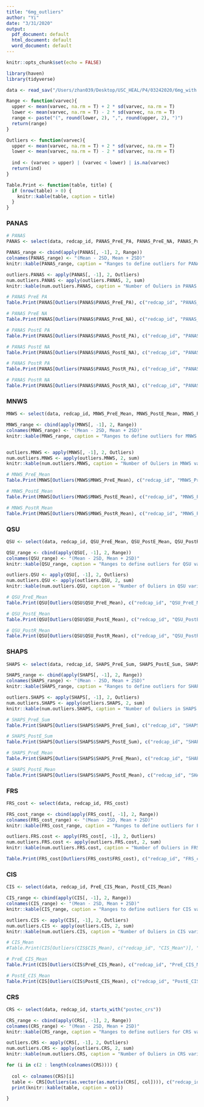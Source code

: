 ```yaml
---
title: "6mg_outliers"
author: "Yi"
date: "3/31/2020"
output:
  pdf_document: default
  html_document: default
  word_document: default
---
```


```r
knitr::opts_chunk$set(echo = FALSE)
```

```r
library(haven)
library(tidyverse)
```

```r
data <- read_sav("/Users/zhan039/Desktop/USC_HEAL/P4/03242020/6mg_with scording added_3.23.2020.sav")
```

```r
Range <- function(varvec){
  upper <- mean(varvec, na.rm = T) + 2 * sd(varvec, na.rm = T)
  lower <- mean(varvec, na.rm = T) - 2 * sd(varvec, na.rm = T)
  range <- paste("(", round(lower, 2), ",", round(upper, 2), ")")
  return(range)
}

Outliers <- function(varvec){
  upper <- mean(varvec, na.rm = T) + 2 * sd(varvec, na.rm = T)
  lower <- mean(varvec, na.rm = T) - 2 * sd(varvec, na.rm = T)
  
  ind <- (varvec > upper) | (varvec < lower) | is.na(varvec)
  return(ind)
}

Table.Print <- function(table, title) {
  if (nrow(table) > 0) {
    knitr::kable(table, caption = title)
  }
}
```

### PANAS
```r
# PANAS
PANAS <- select(data, redcap_id, PANAS_PreE_PA, PANAS_PreE_NA, PANAS_PostE_PA, PANAS_PostE_NA, PANAS_PostR_PA, PANAS_PostR_NA)

PANAS_range <- cbind(apply(PANAS[, -1], 2, Range))
colnames(PANAS_range) <- "(Mean - 2SD, Mean + 2SD)"
knitr::kable(PANAS_range, caption = "Ranges to define outliers for PANAS variables")

outliers.PANAS <- apply(PANAS[, -1], 2, Outliers)
num.outliers.PANAS <- apply(outliers.PANAS, 2, sum)
knitr::kable(num.outliers.PANAS, caption = "Number of Ouliers in PANAS variables", col.names = "# of outliers")

# PANAS PreE PA
Table.Print(PANAS[Outliers(PANAS$PANAS_PreE_PA), c("redcap_id", "PANAS_PreE_PA")], "PANAS_PreE_PA")

# PANAS PreE NA
Table.Print(PANAS[Outliers(PANAS$PANAS_PreE_NA), c("redcap_id", "PANAS_PreE_NA")], "PANAS_PreE_NA")

# PANAS PostE PA
Table.Print(PANAS[Outliers(PANAS$PANAS_PostE_PA), c("redcap_id", "PANAS_PostE_PA")], "PANAS_PostE_PA")

# PANAS PostE NA
Table.Print(PANAS[Outliers(PANAS$PANAS_PostE_NA), c("redcap_id", "PANAS_PostE_NA")], "PANAS_PostE_NA")

# PANAS PostR PA
Table.Print(PANAS[Outliers(PANAS$PANAS_PostR_PA), c("redcap_id", "PANAS_PostR_PA")], "PANAS_PostR_PA")

# PANAS PostR NA
Table.Print(PANAS[Outliers(PANAS$PANAS_PostR_NA), c("redcap_id", "PANAS_PostR_NA")], "PANAS_PostR_NA")
```

### MNWS
```r
MNWS <- select(data, redcap_id, MNWS_PreE_Mean, MNWS_PostE_Mean, MNWS_PostR_Mean)

MNWS_range <- cbind(apply(MNWS[, -1], 2, Range))
colnames(MNWS_range) <- "(Mean - 2SD, Mean + 2SD)"
knitr::kable(MNWS_range, caption = "Ranges to define outliers for MNWS variables")


outliers.MNWS <- apply(MNWS[, -1], 2, Outliers)
num.outliers.MNWS <- apply(outliers.MNWS, 2, sum)
knitr::kable(num.outliers.MNWS, caption = "Number of Ouliers in MNWS variables", col.names = "# of outliers")

# MNWS_PreE_Mean
Table.Print(MNWS[Outliers(MNWS$MNWS_PreE_Mean), c("redcap_id", "MNWS_PreE_Mean")], "MNWS_PreE_Mean")

# MNWS_PostE_Mean
Table.Print(MNWS[Outliers(MNWS$MNWS_PostE_Mean), c("redcap_id", "MNWS_PostE_Mean")], "MNWS_PostE_Mean")

# MNWS_PostR_Mean
Table.Print(MNWS[Outliers(MNWS$MNWS_PostR_Mean), c("redcap_id", "MNWS_PostR_Mean")], "MNWS_PostR_Mean")
```

### QSU
```r
QSU <- select(data, redcap_id, QSU_PreE_Mean, QSU_PostE_Mean, QSU_PostR_Mean)

QSU_range <- cbind(apply(QSU[, -1], 2, Range))
colnames(QSU_range) <- "(Mean - 2SD, Mean + 2SD)"
knitr::kable(QSU_range, caption = "Ranges to define outliers for QSU variables")

outliers.QSU <- apply(QSU[, -1], 2, Outliers)
num.outliers.QSU <- apply(outliers.QSU, 2, sum)
knitr::kable(num.outliers.QSU, caption = "Number of Ouliers in QSU variables", col.names = "# of outliers")

# QSU_PreE_Mean
Table.Print(QSU[Outliers(QSU$QSU_PreE_Mean), c("redcap_id", "QSU_PreE_Mean")], "QSU_PreE_Mean")

# QSU_PostE_Mean
Table.Print(QSU[Outliers(QSU$QSU_PostE_Mean), c("redcap_id", "QSU_PostE_Mean")], "QSU_PostE_Mean")

# QSU_PostR_Mean
Table.Print(QSU[Outliers(QSU$QSU_PostR_Mean), c("redcap_id", "QSU_PostR_Mean")], "QSU_PostR_Mean")
```

### SHAPS
```r
SHAPS <- select(data, redcap_id, SHAPS_PreE_Sum, SHAPS_PostE_Sum, SHAPS_PreE_Mean, SHAPS_PostE_Mean)

SHAPS_range <- cbind(apply(SHAPS[, -1], 2, Range))
colnames(SHAPS_range) <- "(Mean - 2SD, Mean + 2SD)"
knitr::kable(SHAPS_range, caption = "Ranges to define outliers for SHAPS variables")

outliers.SHAPS <- apply(SHAPS[, -1], 2, Outliers)
num.outliers.SHAPS <- apply(outliers.SHAPS, 2, sum)
knitr::kable(num.outliers.SHAPS, caption = "Number of Ouliers in SHAPS variables", col.names = "# of outliers")

# SHAPS_PreE_Sum
Table.Print(SHAPS[Outliers(SHAPS$SHAPS_PreE_Sum), c("redcap_id", "SHAPS_PreE_Sum")], "SHAPS_PreE_Sum")

# SHAPS_PostE_Sum
Table.Print(SHAPS[Outliers(SHAPS$SHAPS_PostE_Sum), c("redcap_id", "SHAPS_PostE_Sum")], "SHAPS_PostE_Sum")

# SHAPS_PreE_Mean
Table.Print(SHAPS[Outliers(SHAPS$SHAPS_PreE_Mean), c("redcap_id", "SHAPS_PreE_Mean")], "SHAPS_PreE_Mean")

# SHAPS_PostE_Mean
Table.Print(SHAPS[Outliers(SHAPS$SHAPS_PostE_Mean), c("redcap_id", "SHAPS_PostE_Mean")], "SHAPS_PostE_Mean")
```

### FRS
```r
FRS_cost <- select(data, redcap_id, FRS_cost)

FRS_cost_range <- cbind(apply(FRS_cost[, -1], 2, Range))
colnames(FRS_cost_range) <- "(Mean - 2SD, Mean + 2SD)"
knitr::kable(FRS_cost_range, caption = "Ranges to define outliers for FRS_cost")

outliers.FRS.cost <- apply(FRS_cost[, -1], 2, Outliers)
num.outliers.FRS.cost <- apply(outliers.FRS.cost, 2, sum)
knitr::kable(num.outliers.FRS.cost, caption = "Number of Ouliers in FRS_cost", col.names = "# of outliers")

Table.Print(FRS_cost[Outliers(FRS_cost$FRS_cost), c("redcap_id", "FRS_cost")], "FRS_cost")
```

### CIS
```r
CIS <- select(data, redcap_id, PreE_CIS_Mean, PostE_CIS_Mean)

CIS_range <- cbind(apply(CIS[, -1], 2, Range))
colnames(CIS_range) <- "(Mean - 2SD, Mean + 2SD)"
knitr::kable(CIS_range, caption = "Ranges to define outliers for CIS variables")

outliers.CIS <- apply(CIS[, -1], 2, Outliers)
num.outliers.CIS <- apply(outliers.CIS, 2, sum)
knitr::kable(num.outliers.CIS, caption = "Number of Ouliers in CIS variables", col.names = "# of outliers")

# CIS_Mean
#Table.Print(CIS[Outliers(CIS$CIS_Mean), c("redcap_id", "CIS_Mean")], "CIS_Mean")

# PreE_CIS_Mean
Table.Print(CIS[Outliers(CIS$PreE_CIS_Mean), c("redcap_id", "PreE_CIS_Mean")], "PreE_CIS_Mean")

# PostE_CIS_Mean
Table.Print(CIS[Outliers(CIS$PostE_CIS_Mean), c("redcap_id", "PostE_CIS_Mean")], "PostE_CIS_Mean")
```

### CRS
```r
CRS <- select(data, redcap_id, starts_with("postec_crs"))

CRS_range <- cbind(apply(CRS[, -1], 2, Range))
colnames(CRS_range) <- "(Mean - 2SD, Mean + 2SD)"
knitr::kable(CRS_range, caption = "Ranges to define outliers for CRS variables")

outliers.CRS <- apply(CRS[, -1], 2, Outliers)
num.outliers.CRS <- apply(outliers.CRS, 2, sum)
knitr::kable(num.outliers.CRS, caption = "Number of Ouliers in CRS variables", col.names = "# of outliers")

for (i in c(2 : length(colnames(CRS)))) {
  
  col <- colnames(CRS)[i]
  table <- CRS[Outliers(as.vector(as.matrix(CRS[, col]))), c("redcap_id", col)]
  print(knitr::kable(table, caption = col))

}
```

